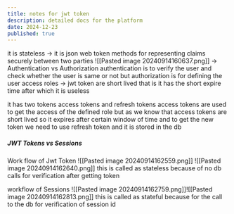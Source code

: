 ```yaml
---
title: notes for jwt token 
description: detailed docs for the platform
date: 2024-12-23
published: true
---
```



it is stateless 
-> it is json web token methods for representing claims securely between two parties 
![[Pasted image 20240914160637.png]]
-> Authentication vs Authorization 
authentication is to verify the user and check whether the user is same or not but authorization is for defining the user access roles 
-> jwt token are short lived that is it has the short expire time after which it is useless 

it has two tokens access tokens and refresh tokens 
access tokens are used to get the access of the defined role but as we know that access tokens are short lived so it expires after certain window of time and to get the new token we need to use refresh token and it is stored in the db 

##### JWT Tokens vs Sessions
Work flow of Jwt Token 
![[Pasted image 20240914162559.png]]
![[Pasted image 20240914162640.png]]
this is called as stateless because of no db calls for verification after getting token 

workflow of Sessions 
![[Pasted image 20240914162759.png]]![[Pasted image 20240914162813.png]]
this is called as stateful because for the call to the db for verification of session id